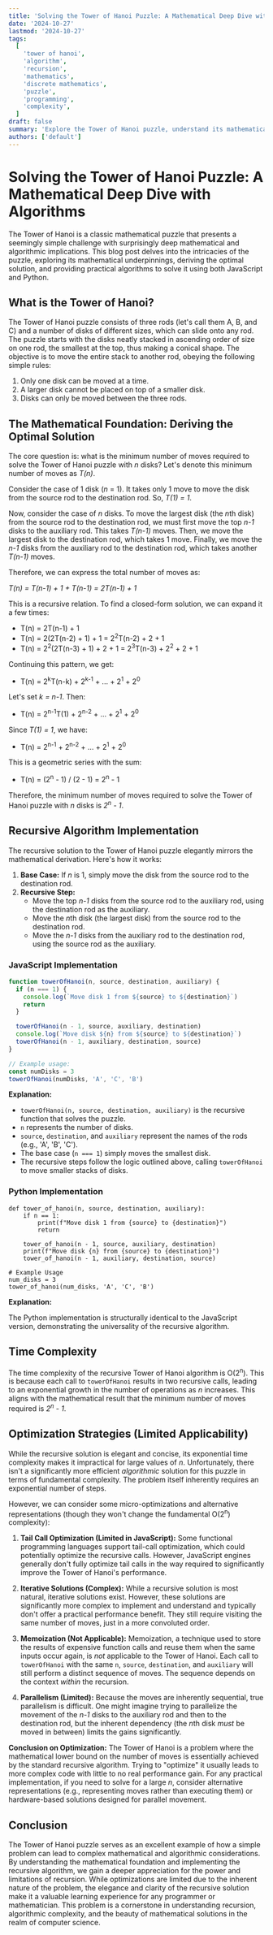 ```yaml
---
title: 'Solving the Tower of Hanoi Puzzle: A Mathematical Deep Dive with Algorithms'
date: '2024-10-27'
lastmod: '2024-10-27'
tags:
  [
    'tower of hanoi',
    'algorithm',
    'recursion',
    'mathematics',
    'discrete mathematics',
    'puzzle',
    'programming',
    'complexity',
  ]
draft: false
summary: 'Explore the Tower of Hanoi puzzle, understand its mathematical foundation, derive the optimal solution, and implement recursive algorithms in JavaScript and Python to solve it. Learn about time complexity and optimization strategies.'
authors: ['default']
---
```


# Solving the Tower of Hanoi Puzzle: A Mathematical Deep Dive with Algorithms

The Tower of Hanoi is a classic mathematical puzzle that presents a seemingly simple challenge with surprisingly deep mathematical and algorithmic implications. This blog post delves into the intricacies of the puzzle, exploring its mathematical underpinnings, deriving the optimal solution, and providing practical algorithms to solve it using both JavaScript and Python.

## What is the Tower of Hanoi?

The Tower of Hanoi puzzle consists of three rods (let's call them A, B, and C) and a number of disks of different sizes, which can slide onto any rod. The puzzle starts with the disks neatly stacked in ascending order of size on one rod, the smallest at the top, thus making a conical shape. The objective is to move the entire stack to another rod, obeying the following simple rules:

1.  Only one disk can be moved at a time.
2.  A larger disk cannot be placed on top of a smaller disk.
3.  Disks can only be moved between the three rods.

## The Mathematical Foundation: Deriving the Optimal Solution

The core question is: what is the minimum number of moves required to solve the Tower of Hanoi puzzle with _n_ disks? Let's denote this minimum number of moves as _T(n)_.

Consider the case of 1 disk (_n_ = 1). It takes only 1 move to move the disk from the source rod to the destination rod. So, _T(1) = 1_.

Now, consider the case of _n_ disks. To move the largest disk (the *n*th disk) from the source rod to the destination rod, we must first move the top _n-1_ disks to the auxiliary rod. This takes _T(n-1)_ moves. Then, we move the largest disk to the destination rod, which takes 1 move. Finally, we move the _n-1_ disks from the auxiliary rod to the destination rod, which takes another _T(n-1)_ moves.

Therefore, we can express the total number of moves as:

_T(n) = T(n-1) + 1 + T(n-1) = 2T(n-1) + 1_

This is a recursive relation. To find a closed-form solution, we can expand it a few times:

- T(n) = 2T(n-1) + 1
- T(n) = 2(2T(n-2) + 1) + 1 = 2<sup>2</sup>T(n-2) + 2 + 1
- T(n) = 2<sup>2</sup>(2T(n-3) + 1) + 2 + 1 = 2<sup>3</sup>T(n-3) + 2<sup>2</sup> + 2 + 1

Continuing this pattern, we get:

- T(n) = 2<sup>k</sup>T(n-k) + 2<sup>k-1</sup> + ... + 2<sup>1</sup> + 2<sup>0</sup>

Let's set _k = n-1_. Then:

- T(n) = 2<sup>n-1</sup>T(1) + 2<sup>n-2</sup> + ... + 2<sup>1</sup> + 2<sup>0</sup>

Since _T(1) = 1_, we have:

- T(n) = 2<sup>n-1</sup> + 2<sup>n-2</sup> + ... + 2<sup>1</sup> + 2<sup>0</sup>

This is a geometric series with the sum:

- T(n) = (2<sup>n</sup> - 1) / (2 - 1) = 2<sup>n</sup> - 1

Therefore, the minimum number of moves required to solve the Tower of Hanoi puzzle with _n_ disks is _2<sup>n</sup> - 1_.

## Recursive Algorithm Implementation

The recursive solution to the Tower of Hanoi puzzle elegantly mirrors the mathematical derivation. Here's how it works:

1.  **Base Case:** If _n_ is 1, simply move the disk from the source rod to the destination rod.
2.  **Recursive Step:**
    - Move the top _n-1_ disks from the source rod to the auxiliary rod, using the destination rod as the auxiliary.
    - Move the *n*th disk (the largest disk) from the source rod to the destination rod.
    - Move the _n-1_ disks from the auxiliary rod to the destination rod, using the source rod as the auxiliary.

### JavaScript Implementation

```javascript
function towerOfHanoi(n, source, destination, auxiliary) {
  if (n === 1) {
    console.log(`Move disk 1 from ${source} to ${destination}`)
    return
  }

  towerOfHanoi(n - 1, source, auxiliary, destination)
  console.log(`Move disk ${n} from ${source} to ${destination}`)
  towerOfHanoi(n - 1, auxiliary, destination, source)
}

// Example usage:
const numDisks = 3
towerOfHanoi(numDisks, 'A', 'C', 'B')
```

**Explanation:**

- `towerOfHanoi(n, source, destination, auxiliary)` is the recursive function that solves the puzzle.
- `n` represents the number of disks.
- `source`, `destination`, and `auxiliary` represent the names of the rods (e.g., 'A', 'B', 'C').
- The base case (`n === 1`) simply moves the smallest disk.
- The recursive steps follow the logic outlined above, calling `towerOfHanoi` to move smaller stacks of disks.

### Python Implementation

```plaintext
def tower_of_hanoi(n, source, destination, auxiliary):
    if n == 1:
        print(f"Move disk 1 from {source} to {destination}")
        return

    tower_of_hanoi(n - 1, source, auxiliary, destination)
    print(f"Move disk {n} from {source} to {destination}")
    tower_of_hanoi(n - 1, auxiliary, destination, source)

# Example Usage
num_disks = 3
tower_of_hanoi(num_disks, 'A', 'C', 'B')
```

**Explanation:**

The Python implementation is structurally identical to the JavaScript version, demonstrating the universality of the recursive algorithm.

## Time Complexity

The time complexity of the recursive Tower of Hanoi algorithm is O(2<sup>n</sup>). This is because each call to `towerOfHanoi` results in two recursive calls, leading to an exponential growth in the number of operations as _n_ increases. This aligns with the mathematical result that the minimum number of moves required is _2<sup>n</sup> - 1_.

## Optimization Strategies (Limited Applicability)

While the recursive solution is elegant and concise, its exponential time complexity makes it impractical for large values of _n_. Unfortunately, there isn't a significantly more efficient _algorithmic_ solution for this puzzle in terms of fundamental complexity. The problem itself inherently requires an exponential number of steps.

However, we can consider some micro-optimizations and alternative representations (though they won't change the fundamental O(2<sup>n</sup>) complexity):

1.  **Tail Call Optimization (Limited in JavaScript):** Some functional programming languages support tail-call optimization, which could potentially optimize the recursive calls. However, JavaScript engines generally don't fully optimize tail calls in the way required to significantly improve the Tower of Hanoi's performance.

2.  **Iterative Solutions (Complex):** While a recursive solution is most natural, iterative solutions exist. However, these solutions are significantly more complex to implement and understand and typically don't offer a practical performance benefit. They still require visiting the same number of moves, just in a more convoluted order.

3.  **Memoization (Not Applicable):** Memoization, a technique used to store the results of expensive function calls and reuse them when the same inputs occur again, is _not_ applicable to the Tower of Hanoi. Each call to `towerOfHanoi` with the same `n`, `source`, `destination`, and `auxiliary` will still perform a distinct sequence of moves. The sequence depends on the context _within_ the recursion.

4.  **Parallelism (Limited):** Because the moves are inherently sequential, true parallelism is difficult. One might imagine trying to parallelize the movement of the _n-1_ disks to the auxiliary rod and then to the destination rod, but the inherent dependency (the *n*th disk _must_ be moved in between) limits the gains significantly.

**Conclusion on Optimization:** The Tower of Hanoi is a problem where the mathematical lower bound on the number of moves is essentially achieved by the standard recursive algorithm. Trying to "optimize" it usually leads to more complex code with little to no real performance gain. For any practical implementation, if you need to solve for a large _n_, consider alternative representations (e.g., representing moves rather than executing them) or hardware-based solutions designed for parallel movement.

## Conclusion

The Tower of Hanoi puzzle serves as an excellent example of how a simple problem can lead to complex mathematical and algorithmic considerations. By understanding the mathematical foundation and implementing the recursive algorithm, we gain a deeper appreciation for the power and limitations of recursion. While optimizations are limited due to the inherent nature of the problem, the elegance and clarity of the recursive solution make it a valuable learning experience for any programmer or mathematician. This problem is a cornerstone in understanding recursion, algorithmic complexity, and the beauty of mathematical solutions in the realm of computer science.
